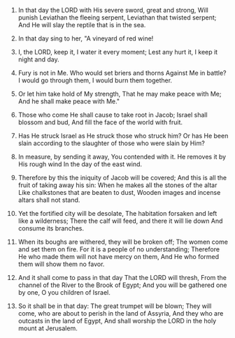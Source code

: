 
1. In that day the LORD with His severe sword, great and strong, Will punish Leviathan the fleeing serpent, Leviathan that twisted serpent; And He will slay the reptile that is in the sea.

2. In that day sing to her, "A vineyard of red wine!

3. I, the LORD, keep it, I water it every moment; Lest any hurt it, I keep it night and day.

4. Fury is not in Me. Who would set briers and thorns Against Me in battle? I would go through them, I would burn them together.

5. Or let him take hold of My strength, That he may make peace with Me; And he shall make peace with Me."

6. Those who come He shall cause to take root in Jacob; Israel shall blossom and bud, And fill the face of the world with fruit.

7. Has He struck Israel as He struck those who struck him? Or has He been slain according to the slaughter of those who were slain by Him?

8. In measure, by sending it away, You contended with it. He removes it by His rough wind In the day of the east wind.

9. Therefore by this the iniquity of Jacob will be covered; And this is all the fruit of taking away his sin: When he makes all the stones of the altar Like chalkstones that are beaten to dust, Wooden images and incense altars shall not stand.

10. Yet the fortified city will be desolate, The habitation forsaken and left like a wilderness; There the calf will feed, and there it will lie down And consume its branches.

11. When its boughs are withered, they will be broken off; The women come and set them on fire. For it is a people of no understanding; Therefore He who made them will not have mercy on them, And He who formed them will show them no favor.

12. And it shall come to pass in that day That the LORD will thresh, From the channel of the River to the Brook of Egypt; And you will be gathered one by one, O you children of Israel.

13. So it shall be in that day: The great trumpet will be blown; They will come, who are about to perish in the land of Assyria, And they who are outcasts in the land of Egypt, And shall worship the LORD in the holy mount at Jerusalem.


